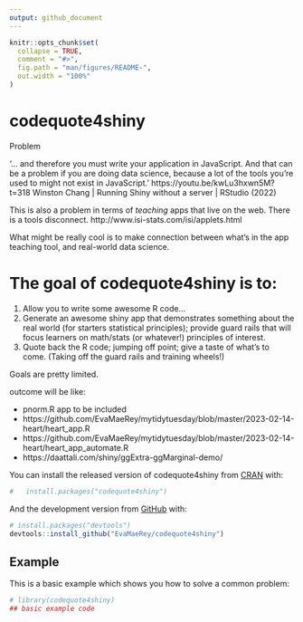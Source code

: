 ```yaml
---
output: github_document
---
```


<!-- README.md is generated from README.Rmd. Please edit that file -->

```r
knitr::opts_chunk$set(
  collapse = TRUE,
  comment = "#>",
  fig.path = "man/figures/README-",
  out.width = "100%"
)
```

# codequote4shiny

<!-- badges: start -->
<!-- badges: end -->


Problem

'... and therefore you must write your application in JavaScript. And that can be a problem if you are doing data science, because a lot of the tools you're used to might not exist in JavaScript.'  https://youtu.be/kwLu3hxwn5M?t=318 Winston Chang | Running Shiny without a server | RStudio (2022)

This is also a problem in terms of *teaching* apps that live on the web. There is a tools disconnect.  http://www.isi-stats.com/isi/applets.html

What might be really cool is to make connection between what's in the app teaching tool, and real-world data science.


# The goal of codequote4shiny is to:

1. Allow you to write some awesome R code...
2. Generate an awesome shiny app that demonstrates something about the real world (for starters statistical principles); provide guard rails that will focus learners on math/stats (or whatever!) principles of interest.
3. Quote back the R code; jumping off point; give a taste of what's to come. (Taking off the guard rails and training wheels!)

Goals are pretty limited.

outcome will be like:

- pnorm.R app to be included
- https://github.com/EvaMaeRey/mytidytuesday/blob/master/2023-02-14-heart/heart_app.R
- https://github.com/EvaMaeRey/mytidytuesday/blob/master/2023-02-14-heart/heart_app_automate.R
- https://daattali.com/shiny/ggExtra-ggMarginal-demo/ 


You can install the released version of codequote4shiny from [CRAN](https://CRAN.R-project.org) with:

``` r
#   install.packages("codequote4shiny")
```

And the development version from [GitHub](https://github.com/) with:

``` r
# install.packages("devtools")
devtools::install_github("EvaMaeRey/codequote4shiny")
```
## Example

This is a basic example which shows you how to solve a common problem:

```r
# library(codequote4shiny)
## basic example code
```

